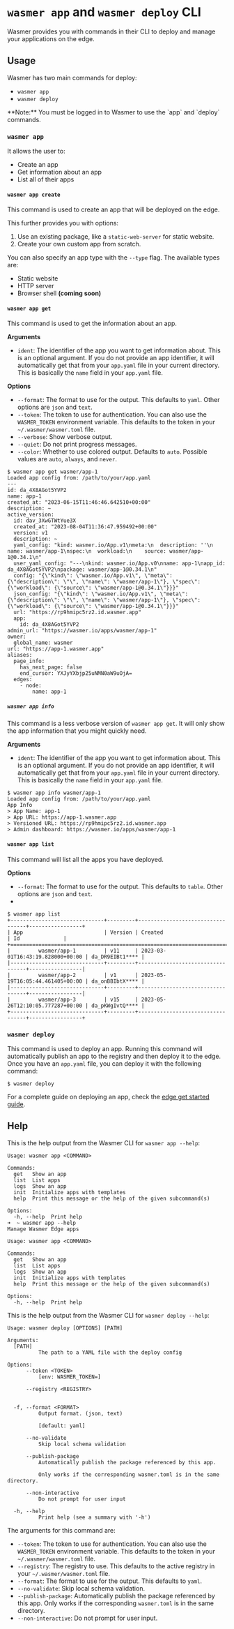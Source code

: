 
# `wasmer app` and `wasmer deploy` CLI

Wasmer provides you with commands in their CLI to deploy and manage your applications on the edge.

## Usage

Wasmer has two main commands for deploy:

- `wasmer app`
- `wasmer deploy`

<Callout type="info" emoji="ℹ️">
  **Note:** You must be logged in to Wasmer to use the `app` and `deploy`
  commands.
</Callout>

### `wasmer app`

It allows the user to:

- Create an app
- Get information about an app
- List all of their apps

#### `wasmer app create`

This command is used to create an app that will be deployed on the edge.

This further provides you with options:

1. Use an existing package, like a `static-web-server` for static website.
2. Create your own custom app from scratch.

You can also specify an app type with the `--type` flag. The available types are:

- Static website
- HTTP server
- Browser shell **(coming soon)**

#### `wasmer app get`

This command is used to get the information about an app.

**Arguments**

- `ident`: The identifier of the app you want to get information about. This is an optional argument. If you do not provide an app identifier, it will automatically get that from your `app.yaml` file in your current directory. This is basically the `name` field in your `app.yaml` file.

**Options**

- `--format`: The format to use for the output. This defaults to `yaml`. Other options are `json` and `text`.
- `--token`: The token to use for authentication. You can also use the `WASMER_TOKEN` environment variable. This defaults to the token in your `~/.wasmer/wasmer.toml` file.
- `--verbose`: Show verbose output.
- `--quiet`: Do not print progress messages.
- `--color`: Whether to use colored output. Defaults to `auto`. Possible values are `auto`, `always`, and `never`.

```shell
$ wasmer app get wasmer/app-1
Loaded app config from: /path/to/your/app.yaml
---
id: da_4X8AGot5YVP2
name: app-1
created_at: "2023-06-15T11:46:46.642510+00:00"
description: ~
active_version:
  id: dav_3XwGTWtYue3X
  created_at: "2023-08-04T11:36:47.959492+00:00"
  version: v1
  description: ~
  yaml_config: "kind: wasmer.io/App.v1\nmeta:\n  description: ''\n  name: wasmer/app-1\nspec:\n  workload:\n    source: wasmer/app-1@0.34.1\n"
  user_yaml_config: "---\nkind: wasmer.io/App.v0\nname: app-1\napp_id: da_4X8AGot5YVP2\npackage: wasmer/app-1@0.34.1\n"
  config: "{\"kind\": \"wasmer.io/App.v1\", \"meta\": {\"description\": \"\", \"name\": \"wasmer/app-1\"}, \"spec\": {\"workload\": {\"source\": \"wasmer/app-1@0.34.1\"}}}"
  json_config: "{\"kind\": \"wasmer.io/App.v1\", \"meta\": {\"description\": \"\", \"name\": \"wasmer/app-1\"}, \"spec\": {\"workload\": {\"source\": \"wasmer/app-1@0.34.1\"}}}"
  url: "https://rp9hmipc5rz2.id.wasmer.app"
  app:
    id: da_4X8AGot5YVP2
admin_url: "https://wasmer.io/apps/wasmer/app-1"
owner:
  global_name: wasmer
url: "https://app-1.wasmer.app"
aliases:
  page_info:
    has_next_page: false
    end_cursor: YXJyYXbjp25uNMN0aW9uOjA=
  edges:
    - node:
        name: app-1
```

##### `wasmer app info`

This command is a less verbose version of `wasmer app get`. It will only show the app information that you might quickly need.

**Arguments**

- `ident`: The identifier of the app you want to get information about. This is an optional argument. If you do not provide an app identifier, it will automatically get that from your `app.yaml` file in your current directory. This is basically the `name` field in your `app.yaml` file.

```shell
$ wasmer app info wasmer/app-1
Loaded app config from: /path/to/your/app.yaml
App Info
> App Name: app-1
> App URL: https://app-1.wasmer.app
> Versioned URL: https://rp9hmipc5rz2.id.wasmer.app
> Admin dashboard: https://wasmer.io/apps/wasmer/app-1
```

#### `wasmer app list`

This command will list all the apps you have deployed.

**Options**

- `--format`: The format to use for the output. This defaults to `table`. Other options are `json` and `text`.
-

```shell
$ wasmer app list
+------------------------------+---------+----------------------------------+-----------------+
| App                          | Version | Created                          | Id              |
+=============================================================================================+
|         wasmer/app-1         | v11     | 2023-03-01T16:43:19.828000+00:00 | da_DR9EIBt1**** |
|------------------------------+---------+----------------------------------+-----------------|
|         wasmer/app-2         | v1      | 2023-05-19T16:05:44.461405+00:00 | da_onBBIbtX**** |
|------------------------------+---------+----------------------------------+-----------------|
|         wasmer/app-3         | v15     | 2023-05-26T12:10:05.777287+00:00 | da_pKWgIvtQ**** |
+------------------------------+---------+----------------------------------+-----------------+
```

### `wasmer deploy`

This command is used to deploy an app. Running this command will automatically publish an app to the registry and then deploy it to the edge.
Once you have an `app.yaml` file, you can deploy it with the following command:

```shell
$ wasmer deploy
```

For a complete guide on deploying an app, check the [edge get started guide](/edge/get-started).

## Help

This is the help output from the Wasmer CLI for `wasmer app --help`:

```shell
Usage: wasmer app <COMMAND>

Commands:
  get   Show an app
  list  List apps
  logs  Show an app
  init  Initialize apps with templates
  help  Print this message or the help of the given subcommand(s)

Options:
  -h, --help  Print help
➜  ~ wasmer app --help
Manage Wasmer Edge apps

Usage: wasmer app <COMMAND>

Commands:
  get   Show an app
  list  List apps
  logs  Show an app
  init  Initialize apps with templates
  help  Print this message or the help of the given subcommand(s)

Options:
  -h, --help  Print help
```

This is the help output from the Wasmer CLI for `wasmer deploy --help`:

```
Usage: wasmer deploy [OPTIONS] [PATH]

Arguments:
  [PATH]
          The path to a YAML file with the deploy config

Options:
      --token <TOKEN>
          [env: WASMER_TOKEN=]

      --registry <REGISTRY>


  -f, --format <FORMAT>
          Output format. (json, text)

          [default: yaml]

      --no-validate
          Skip local schema validation

      --publish-package
          Automatically publish the package referenced by this app.

          Only works if the corresponding wasmer.toml is in the same directory.

      --non-interactive
          Do not prompt for user input

  -h, --help
          Print help (see a summary with '-h')
```

The arguments for this command are:

- `--token`: The token to use for authentication. You can also use the `WASMER_TOKEN` environment variable. This defaults to the token in your `~/.wasmer/wasmer.toml` file.
- `--registry`: The registry to use. This defaults to the active registry in your `~/.wasmer/wasmer.toml` file.
- `--format`: The format to use for the output. This defaults to `yaml`.
- `--no-validate`: Skip local schema validation.
- `--publish-package`: Automatically publish the package referenced by this app. Only works if the corresponding `wasmer.toml` is in the same directory.
- `--non-interactive`: Do not prompt for user input.
